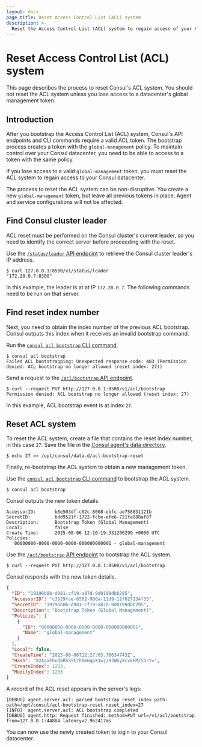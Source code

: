 ```yaml
---
layout: docs
page_title: Reset Access Control List (ACL) system
description: >-
  Reset the Access Control List (ACL) system to regain access of your Consul datacenter.
---
```


# Reset Access Control List (ACL) system

This page describes the process to reset Consul's ACL system. You should not reset the ACL system unless you lose access to a datacenter's global management token.

## Introduction

After you bootstrap the Access Control List (ACL) system, Consul's API endpoints and CLI commands require a valid ACL token. The bootstrap process creates a token with the `global-management` policy. To maintain control over your Consul datacenter, you need to be able to access to a token with the same policy.

If you lose access to a valid `global-management` token, you must reset the ACL system to regain access to your Consul datacenter.

The process to reset the ACL system can be non-disruptive. You create a new `global-management` token, but leave all previous tokens in place. Agent and service configurations will not be affected.

## Find Consul cluster leader

ACL reset must be performed on the Consul cluster's current leader, so you need to identify the correct server before proceeding with the reset.

Use the [`/status/leader` API endpoint](/consul/api-docs/status#get-raft-leader) to retrieve the Consul cluster leader's IP address.

```shell-session
$ curl 127.0.0.1:8500/v1/status/leader
"172.20.0.7:8300"
```

In this example, the leader is at at IP `172.20.0.7`. The following commands need to be run on that server.

## Find reset index number

Next, you need to obtain the index number of the previous ACL bootstrap. Consul outputs this index when it receives an invalid bootstrap command.

<Tabs>
<Tab heading="CLI" group="cli">

Run the [`consul acl bootstrap` CLI command](/consul/commands/acl/bootstrap).

```shell-session
$ consul acl bootstrap
Failed ACL bootstrapping: Unexpected response code: 403 (Permission denied: ACL bootstrap no longer allowed (reset index: 27))
```

</Tab>
<Tab heading="API" group="api">

Send a request to the [`/acl/bootstrap` API endpoint](/consul/api-docs/acl#bootstrap-acls).

```shell-session
$ curl --request PUT http://127.0.0.1:8500/v1/acl/bootstrap
Permission denied: ACL bootstrap no longer allowed (reset index: 27)
```

</Tab>
</Tabs>

In this example, ACL bootstrap event is at index `27`.

## Reset ACL system

To reset the ACL system, create a file that contains the reset index number, in this case `27`. Save the file in the [Consul agent's data directory](/consul/docs/reference/agent/configuration-file/general#_data_dir). 

```shell-session
$ echo 27 >> /opt/consul/data.d/acl-bootstrap-reset
```

Finally, re-bootstrap the ACL system to obtain a new management token.

<Tabs>
<Tab heading="CLI" group="cli">

Use the [`consul acl bootstrap` CLI command](/consul/commands/acl/bootstrap) to bootstrap the ACL system.

```shell-session
$ consul acl bootstrap
```

Consul outputs the new token details.

<CodeBlockConfig hideClipboard highlight="2">

```plaintext
AccessorID:       b6e503df-c02c-8008-ebfc-ae758831121b
SecretID:         bdd9521f-1722-fcbe-efe6-721fa888af87
Description:      Bootstrap Token (Global Management)
Local:            false
Create Time:      2025-08-06 12:10:19.331206299 +0000 UTC
Policies:
   00000000-0000-0000-0000-000000000001 - global-management
```

</CodeBlockConfig>

</Tab>
<Tab heading="API" group="api">

Use the [`/acl/bootstrap` API endpoint](/consul/api-docs/acl#bootstrap-acls) to bootstrap the ACL system.

```shell-session
$ curl --request PUT http://127.0.0.1:8500/v1/acl/bootstrap
```

Consul responds with the new token details.

<CodeBlockConfig hideClipboard highlight="4">

```json
{
  "ID": "19196b8b-d981-cf19-a87d-9d0199dbb295",
  "AccessorID": "c3529fce-6502-980a-11d9-12f627134f35",
  "SecretID": "19196b8b-d981-cf19-a87d-9d0199dbb295",
  "Description": "Bootstrap Token (Global Management)",
  "Policies": [
    {
      "ID": "00000000-0000-0000-0000-000000000001",
      "Name": "global-management"
    }
  ],
  "Local": false,
  "CreateTime": "2025-08-06T12:27:03.78634743Z",
  "Hash": "X2AgaFhnQGRhSSF/h0m6qpX1wj/HJWbyXcxkEM/5GrY=",
  "CreateIndex": 1203,
  "ModifyIndex": 1203
}
```

</CodeBlockConfig>


</Tab>
</Tabs>

A record of the ACL reset appears in the server's logs:

<CodeBlockConfig hideClipboard>

```log
[DEBUG] agent.server.acl: parsed bootstrap reset index path: path=/opt/consul/acl-bootstrap-reset reset_index=27
[INFO]  agent.server.acl: ACL bootstrap completed
[DEBUG] agent.http: Request finished: method=PUT url=/v1/acl/bootstrap from=127.0.0.1:44884 latency=2.962417ms
```

</CodeBlockConfig>

You can now use the newly created token to login to your Consul datacenter.